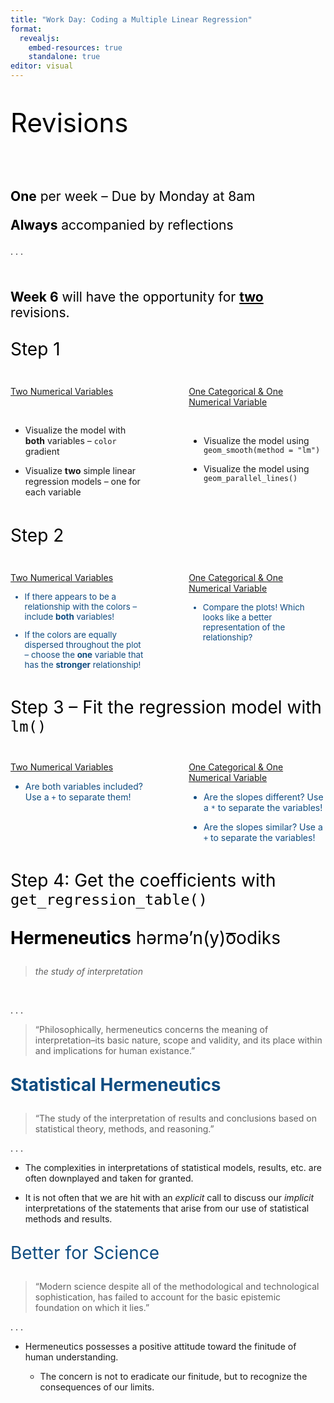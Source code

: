 ```yaml
---
title: "Work Day: Coding a Multiple Linear Regression"
format: 
  revealjs:
    embed-resources: true
    standalone: true
editor: visual
---
```


##  {background-color="#B6CADA"}

::: {style="font-size: 3em; color: #000000;"}
Revisions
:::

</br>

::: {style="font-size: 1.5em; color: #000000;"}
**One** per week -- Due by Monday at 8am

**Always** accompanied by reflections
:::

. . .

</br>

::: {style="font-size: 1.5em; color: #000000;"}
**Week 6** will have the opportunity for [**two**]{.underline} revisions.
:::

##  {background-color="#B6CADA"}

::: {style="font-size: 2em; color: #000000;"}
Step 1
:::

::: columns
::: {.column width="45%"}
[Two Numerical Variables]{.underline}

</br>

-   Visualize the model with **both** variables -- `color` gradient

-   Visualize **two** simple linear regression models -- one for each variable
:::

::: {.column width="5%"}
:::

::: {.column width="45%"}
[One Categorical & One Numerical Variable]{.underline}

</br>

-   Visualize the model using `geom_smooth(method = "lm")`

-   Visualize the model using `geom_parallel_lines()`
:::
:::

##  {background-color="#D4D4D4"}

::: {style="font-size: 2em; color: #000000;"}
Step 2
:::

::: columns
::: {.column width="45%"}
[Two Numerical Variables]{.underline}

::: {style="color: #0F4C81; font-size: 0.95em"}
-   If there appears to be a relationship with the colors -- include **both** variables!

-   If the colors are equally dispersed throughout the plot -- choose the **one** variable that has the **stronger** relationship!
:::
:::

::: {.column width="5%"}
:::

::: {.column width="45%"}
[One Categorical & One Numerical Variable]{.underline}

::: {style="color: #0F4C81; font-size: 0.95em"}
-   Compare the plots! Which looks like a better representation of the relationship?
:::
:::
:::

##  {background-color="#D4D4D4"}

::: {style="font-size: 2em; color: #000000;"}
Step 3 -- Fit the regression model with `lm()`
:::

::: columns
::: {.column width="45%"}
[Two Numerical Variables]{.underline}

::: {style="color: #0F4C81"}
-   Are both variables included? Use a `+` to separate them!
:::
:::

::: {.column width="5%"}
:::

::: {.column width="45%"}
[One Categorical & One Numerical Variable]{.underline}

::: {style="color: #0F4C81"}
-   Are the slopes different? Use a `*` to separate the variables!

-   Are the slopes similar? Use a `+` to separate the variables!
:::
:::
:::

##  {background-color="#D4D4D4"}

::: {style="font-size: 2em; color: #000000;"}
Step 4: Get the coefficients with `get_regression_table()`
:::

##  {background-color="#B6CADA"}

::: {style="font-size: 2em; color: #000000;"}
**Hermeneutics** hərmə'n(y)o͞odiks
:::

> *the study of interpretation*

</br>

. . .

> "Philosophically, hermeneutics concerns the meaning of interpretation--its basic nature, scope and validity, and its place within and implications for human existance."

##  {background-color="#D4D4D4"}

::: {style="font-size: 2em; color: #0F4C81;"}
**Statistical Hermeneutics**
:::

> "The study of the interpretation of results and conclusions based on statistical theory, methods, and reasoning."

. . .

-   The complexities in interpretations of statistical models, results, etc. are often downplayed and taken for granted.

-   It is not often that we are hit with an *explicit* call to discuss our *implicit* interpretations of the statements that arise from our use of statistical methods and results.

##  {background-color="#D4D4D4"}

::: {style="font-size: 2em; color: #0F4C81;"}
Better for Science
:::

> "Modern science despite all of the methodological and technological sophistication, has failed to account for the basic epistemic foundation on which it lies."

. . .

-   Hermeneutics possesses a positive attitude toward the finitude of human understanding.

    -   The concern is not to eradicate our finitude, but to recognize the consequences of our limits.
